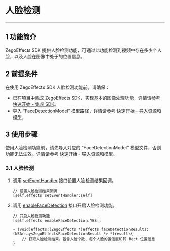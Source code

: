 # 人脸检测

- - -

## 1 功能简介

ZegoEffects SDK 提供人脸检测功能，可通过此功能检测到视频中存在多少个人脸，以及人脸在图像中处于的位置信息。


## 2 前提条件

在使用 ZegoEffects SDK 人脸检测功能前，请确保：

- 已在项目中集成 ZegoEffects SDK，实现基本的图像处理功能，详情请参考 [快速开始 - 集成 SDK](!Quick_Starts/Integration)。
- 导入 “FaceDetectionModel” 模型路径，详情请参考 [快速开始 - 导入资源和模型](!Quick_Starts/Import_Resources#2)。



## 3 使用步骤


<Warning title="Warning">

使用人脸检测功能前，请先导入对应的 “FaceDetectionModel” 模型文件，否则功能无法生效。详情请参考 [快速开始 - 导入资源和模型](!Quick_Starts/Import_Resources)。
</Warning>


### 3.1 人脸检测

1. 调用 [setEventHandler](@setEventHandler) 接口设置人脸检测结果回调。

    ```objc
    // 设置人脸检测结果回调
    [self.effects setEventHandler:self]
    ```

2. 调用 [enableFaceDetection](@enableFaceDetection) 接口开启人脸检测功能。

    ```objc
    // 开启人脸检测功能
    [self.effects enableFaceDetection:YES];

    - (void)effects:(ZegoEffects *)effects faceDetectionResults:(NSArray<ZegoEffectsFaceDetectionResult *> *)results{  
        // 获取人脸检测结果，包含人脸个数、每个人脸的置信度和其 Rect 位置信息
    }
    ```
